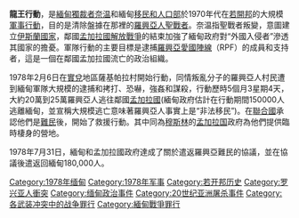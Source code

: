 {{unreferenced|time=2018-11-07T02:04:37+00:00}}
'''龍王行動'''，是[[緬甸|緬甸]][[獨裁者|獨裁者]][[奈温|奈温]]和緬甸[[移民和人口部|移民和人口部]]於1970年代在[[若開邦|若開邦]]的大規模[[軍事行動|軍事行動]]，目的是清除盤據在那裡的[[羅興亞人|羅興亞人]][[聖戰者|聖戰者]]。奈温指聖戰者叛變，意圖建立[[伊斯蘭國家|伊斯蘭國家]]，鄰國[[孟加拉國解放戰爭|孟加拉國解放戰爭]]的結束加強了緬甸政府對“外國入侵者”滲透其國家的擔憂。軍隊行動的主要目標是逮捕[[羅興亞愛國陣線|羅興亞愛國陣線]]（RPF）的成員和支持者，這是一個在鄰國孟加拉國流亡的政治組織。

1978年2月6日在[[實兌|實兌]]地區薩基帕拉村開始行動，同情叛亂分子的羅興亞人村民遭到緬甸軍隊大規模的逮捕和拷打、恐嚇，強姦和謀殺，行動歷時5個月3星期4天，大約20萬到25萬羅興亞人逃往鄰國[[孟加拉國|孟加拉國]](緬甸政府估計在行動期間150000人逃離緬甸，並宣稱大規模逃亡意味著羅興亞人事實上是“非法移民”)。在[[聯合國|聯合國]]承認他們是[[難民|難民]]後，開始了救援行動。其中同為[[穆斯林|穆斯林]]的[[孟加拉国|孟加拉国]]政府為他們提供臨時棲身的營地。

1978年7月31日，緬甸和孟加拉國政府達成了關於遣返羅興亞難民的協議，並在協議後遣返回緬甸180,000人。

[[Category:1978年缅甸|Category:1978年缅甸]]
[[Category:1978年军事|Category:1978年军事]]
[[Category:若开邦历史|Category:若开邦历史]]
[[Category:罗兴亚人衝突|Category:罗兴亚人衝突]]
[[Category:缅甸政治事件|Category:缅甸政治事件]]
[[Category:20世纪亚洲屠杀事件|Category:20世纪亚洲屠杀事件]]
[[Category:各武装冲突中的战争罪行|Category:各武装冲突中的战争罪行]]
[[Category:緬甸戰爭罪行|Category:緬甸戰爭罪行]]